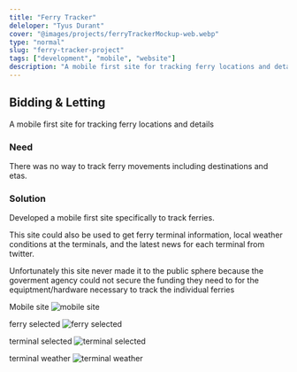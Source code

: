 ```yaml
---
title: "Ferry Tracker"
deleloper: "Tyus Durant"
cover: "@images/projects/ferryTrackerMockup-web.webp"
type: "normal"
slug: "ferry-tracker-project"
tags: ["development", "mobile", "website"]
description: "A mobile first site for tracking ferry locations and details"
---
```


## Bidding & Letting

A mobile first site for tracking ferry locations and details

### Need

There was no way to track ferry movements including destinations and etas.

### Solution

Developed a mobile first site specifically to track ferries.

This site could also be used to get ferry terminal information, local weather conditions at the terminals, and the latest news for each terminal from twitter.

Unfortunately this site never made it to the public sphere because the goverment agency could not secure the funding they need to for the equiptment/hardware necessary to track the individual ferries

Mobile site
![mobile site](./images/ferry-tracker.webp)

ferry selected
![ferry selected](./images/ferry-tracker-selected.webp)

terminal selected
![terminal selected](./images/ferry-tracker-terminal.webp)

terminal weather
![terminal weather](./images/ferry-tracker-weather.webp)
